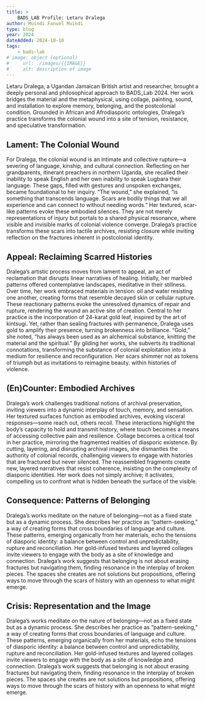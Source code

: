 ```yaml
---
title: >
    BADS_LAB Profile: Letaru Dralega
author: Muindi Fanuel Muindi
type: blog
year: 2024
dateAdded: 2024-10-10
tags:
    - bads-lab
# image: object (optional)
#     url: ./images/{{IMAGE}}
#     alt: description of image
---
```


Letaru Dralega, a Ugandan Jamaican British artist and researcher, brought a deeply personal and philosophical approach to BADS_Lab 2024. Her work bridges the material and the metaphysical, using collage, painting, sound, and installation to explore memory, belonging, and the postcolonial condition. Grounded in African and Afrodiasporic ontologies, Dralega’s practice transforms the colonial wound into a site of tension, resistance, and speculative transformation.

## Lament: The Colonial Wound

For Dralega, the colonial wound is an intimate and collective rupture—a severing of language, kinship, and cultural connection. Reflecting on her grandparents, itinerant preachers in northern Uganda, she recalled their inability to speak English and her own inability to speak Lugbara their language. These gaps, filled with gestures and unspoken exchanges, became foundational to her inquiry.
“The wound,” she explained, “is something that transcends language. Scars are bodily things that we all experience and can connect to without needing words.” Her textured, scar-like patterns evoke these embodied silences. They are not merely representations of injury but portals to a shared physical resonance, where visible and invisible marks of colonial violence converge. Dralega’s practice transforms these scars into tactile archives, resisting closure while inviting reflection on the fractures inherent in postcolonial identity.

## Appeal: Reclaiming Scarred Histories

Dralega’s artistic process moves from lament to appeal, an act of reclamation that disrupts linear narratives of healing. Initially, her marbled patterns offered contemplative landscapes, meditative in their stillness. Over time, her work embraced materials in tension: oil and water resisting one another, creating forms that resemble decayed skin or cellular rupture. These reactionary patterns evoke the unresolved dynamics of repair and rupture, rendering the wound an active site of creation.
Central to her practice is the incorporation of 24-karat gold leaf, inspired by the art of kintsugi. Yet, rather than sealing fractures with permanence, Dralega uses gold to amplify their presence, turning brokenness into brilliance. “Gold,” she noted, “has always been used as an alchemical substance, knitting the material and the spiritual.” By gilding her works, she subverts its traditional connotations, transforming the substance of colonial exploitation into a medium for resilience and reconfiguration. Her scars shimmer not as tokens of triumph but as invitations to reimagine beauty. within histories of violence.

## (En)Counter: Embodied Archives

Dralega’s work challenges traditional notions of archival preservation, inviting viewers into a dynamic interplay of touch, memory, and sensation. Her textured surfaces function as embodied archives, evoking visceral responses—some reach out, others recoil. These interactions highlight the body’s capacity to hold and transmit history, where touch becomes a means of accessing collective pain and resilience.
Collage becomes a critical tool in her practice, mirroring the fragmented realities of diasporic existence. By cutting, layering, and disrupting archival images, she dismantles the authority of colonial records, challenging viewers to engage with histories that are fractured but never silenced. The reassembled fragments create new, layered narratives that resist coherence, insisting on the complexity of diasporic identities. Her work does not simply archive; it activates, compelling us to confront what is hidden beneath the surface of the visible.

## Consequence: Patterns of Belonging

Dralega’s works meditate on the nature of belonging—not as a fixed state but as a dynamic process. She describes her practice as “pattern-seeking,” a way of creating forms that cross boundaries of language and culture. These patterns, emerging organically from her materials, echo the tensions of diasporic identity: a balance between control and unpredictability, rupture and reconciliation.
Her gold-infused textures and layered collages invite viewers to engage with the body as a site of knowledge and connection. Dralega’s work suggests that belonging is not about erasing fractures but navigating them, finding resonance in the interplay of broken pieces. The spaces she creates are not solutions but propositions, offering ways to move through the scars of history with an openness to what might emerge.

## Crisis: Representation and the Image

Dralega’s works meditate on the nature of belonging—not as a fixed state but as a dynamic process. She describes her practice as “pattern-seeking,” a way of creating forms that cross boundaries of language and culture. These patterns, emerging organically from her materials, echo the tensions of diasporic identity: a balance between control and unpredictability, rupture and reconciliation.
Her gold-infused textures and layered collages invite viewers to engage with the body as a site of knowledge and connection. Dralega’s work suggests that belonging is not about erasing fractures but navigating them, finding resonance in the interplay of broken pieces. The spaces she creates are not solutions but propositions, offering ways to move through the scars of history with an openness to what might emerge.
